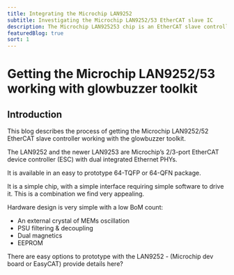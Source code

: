 ```yaml
---
title: Integrating the Microchip LAN9252
subtitle: Investigating the Microchip LAN9252/53 EtherCAT slave IC
description: The Microchip LAN925253 chip is an EtherCAT slave controller that presents a relatively easy to use interface over SPI. Here we get the chip up and running and integrated with our software to communicate with an EtherCAT master.
featuredBlog: true
sort: 1
---
```



# Getting the Microchip LAN9252/53 working with glowbuzzer toolkit

## Introduction

<TitleImage image={lan9252} alt="LAN9252"/>

This blog describes the process of getting the Microchip LAN9252/52 EtherCAT slave controller working with the glowbuzzer toolkit.

The LAN9252 and the newer LAN9253 are Microchip’s 2/3-port EtherCAT device controller (ESC) with dual integrated Ethernet PHYs.

It is available in an easy to prototype 64-TQFP or 64-QFN package.

It is a simple chip, with a simple interface requiring simple software to drive it. This is a combination we find very appealing.

Hardware design is very simple with a low BoM count:
* An external crystal of MEMs oscillation
* PSU filtering & decoupling
* Dual magnetics
* EEPROM

There are easy options to prototype with the LAN9252 - (Microchip dev board or EasyCAT) provide details here?

